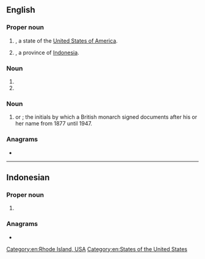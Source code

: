 {{also|Appendix:Variations of "ri"}}
==English==

===Proper noun===
{{head|en|proper noun}}

# {{initialism of|en|[[Rhode Island]]|nodot=1}}, a state of the [[United States of America]].
# {{abbreviation of|en|Riau|nodot=1}}, a province of [[Indonesia]].

===Noun===
{{en-noun|~}}

# {{initialism of|en|[[radioisotope]]}}
# {{initialism of|en|[[radio]] [[interference]]}}

===Noun===
{{head|en|noun}}

# {{lb|en|monarchy}} {{l|la|[[rex]] [[imperator]]||king-emperor}} or {{l|la|[[regina]] [[imperatrix]]||queen-empress}}; the initials by which a British monarch signed documents after his or her name from 1877 until 1947.

===Anagrams===
* {{anagrams|en|a=ir|IR|Ir.|ir-}}

[[Category:en:Rhode Island, USA]]
[[Category:en:States of the United States]]

----
==Indonesian==

===Proper noun===
{{id-proper noun}}

# {{abbreviation of|id|{{l|id|Republik}} {{l|id|Indonesia}}}}

===Anagrams===
* {{anagrams|id|Ir.}}